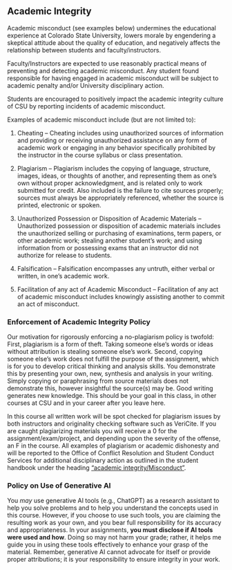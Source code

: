 ## Academic Integrity

Academic misconduct (see examples below) undermines the educational experience at Colorado State University, lowers morale by engendering a skeptical attitude about the quality of education, and negatively affects the relationship between students and faculty/instructors.

Faculty/Instructors are expected to use reasonably practical means of preventing and detecting academic misconduct. Any student found responsible for having engaged in academic misconduct will be subject to academic penalty and/or University disciplinary action.

Students are encouraged to positively impact the academic integrity culture of CSU by reporting incidents of academic misconduct.

Examples of academic misconduct include (but are not limited to):

1. Cheating – Cheating includes using unauthorized sources of information and providing or receiving unauthorized assistance on any form of academic work or engaging in any behavior specifically prohibited by the instructor in the course syllabus or class presentation. 

2. Plagiarism – Plagiarism includes the copying of language, structure, images, ideas, or thoughts of another, and representing them as one’s own without proper acknowledgment, and is related only to work submitted for credit. Also included is the failure to cite sources properly; sources must always be appropriately referenced, whether the source is printed, electronic or spoken.

3. Unauthorized Possession or Disposition of Academic Materials – Unauthorized possession or disposition of academic materials includes the unauthorized selling or purchasing of examinations, term papers, or other academic work; stealing another student’s work; and using information from or possessing exams that an instructor did not authorize for release to students.

4. Falsification – Falsification encompasses any untruth, either verbal or written, in one’s academic work.

5. Facilitation of any act of Academic Misconduct – Facilitation of any act of academic misconduct includes knowingly assisting another to commit an act of misconduct.

### Enforcement of Academic Integrity Policy

Our motivation for rigorously enforcing a no-plagiarism policy is twofold: First, plagiarism is a form of theft. Taking someone else's words or ideas without attribution is stealing someone else's work. Second, copying someone else's work does not fulfill the purpose of the assignment, which is for you to develop critical thinking and analysis skills. You demonstrate this by presenting your own, new, synthesis and analysis in your writing. Simply copying or paraphrasing from source materials does not demonstrate this, however insightful the source(s) may be. Good writing generates new knowledge. This should be your goal in this class, in other courses at CSU and in your career after you leave here.

In this course all written work will be spot checked for plagiarism issues by both instructors and originality checking software such as VeriCite. If you are caught plagiarizing materials you will receive a 0 for the assignment/exam/project, and depending upon the severity of the offense, an F in the course. All examples of plagiarism or academic dishonesty and will be reported to the Office of Conflict Resolution and Student Conduct Services for additional disciplinary action as outlined in the student handbook under the heading ["academic integrity/Misconduct"](http://catalog.colostate.edu/general-catalog/policies/students-responsibilities/ ). 

### Policy on Use of Generative AI

You *may* use generative AI tools (e.g., ChatGPT) as a research assistant to help you solve problems and to help you understand the concepts used in this course. However, if you choose to use such tools, you are claiming the resulting work as your own, and you bear full responsibility for its accuracy and appropriateness. In your assignments, **you must disclose if AI tools were used and how**. Doing so may not harm your grade; rather, it helps me guide you in using these tools effectively to enhance your grasp of the material. Remember, generative AI cannot advocate for itself or provide proper attributions; it is your responsibility to ensure integrity in your work.
